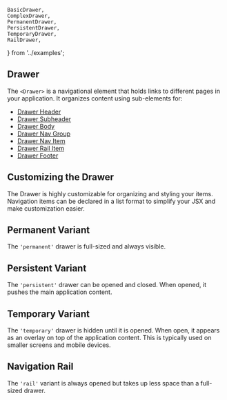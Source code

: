    BasicDrawer,
    ComplexDrawer,
    PermanentDrawer,
    PersistentDrawer,
    TemporaryDrawer,
    RailDrawer,
} from '../examples';

## Drawer

The `<Drawer>` is a navigational element that holds links to different pages in your application. It organizes content using sub-elements for:

-   [Drawer Header](/components/drawer/drawer-header/examples)
-   [Drawer Subheader](/components/drawer/drawer-subheader/examples)
-   [Drawer Body](/components/drawer/drawer-body/examples)
-   [Drawer Nav Group](/components/drawer/drawer-nav-group/examples)
-   [Drawer Nav Item](/components/drawer/drawer-nav-item/examples)
-   [Drawer Rail Item](/components/drawer/drawer-rail-item/examples)
-   [Drawer Footer](/components/drawer/drawer-footer/examples)

<BasicDrawer />

## Customizing the Drawer

The Drawer is highly customizable for organizing and styling your items. Navigation items can be declared in a list format to simplify your JSX and make customization easier.

<ComplexDrawer />

## Permanent Variant

The `'permanent'` drawer is full-sized and always visible.

<PermanentDrawer />

## Persistent Variant

The `'persistent'` drawer can be opened and closed. When opened, it pushes the main application content.

<PersistentDrawer />

## Temporary Variant

The `'temporary'` drawer is hidden until it is opened. When open, it appears as an overlay on top of the application content. This is typically used on smaller screens and mobile devices.

<TemporaryDrawer />

## Navigation Rail

The `'rail'` variant is always opened but takes up less space than a full-sized drawer.

<RailDrawer />
